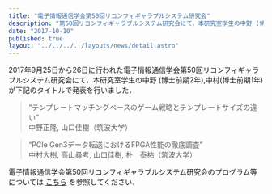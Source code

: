 ```yaml
---
title: "電子情報通信学会第50回リコンフィギャラブルシステム研究会"
description: "第50回リコンフィギャラブルシステム研究会にて，本研究室学生の中野 (博士前期2年),中村(博士前期1年)が下記のタイトルで発表を行いました．"
date: "2017-10-10"
published: true
layout: "../../../../layouts/news/detail.astro"
---
```


2017年9月25日から26日に行われた電子情報通信学会第50回リコンフィギャラブルシステム研究会にて，本研究室学生の中野 (博士前期2年),中村(博士前期1年)が下記のタイトルで発表を行いました．

> “テンプレートマッチングベースのゲーム戦略とテンプレートサイズの違い”  
> 中野正隆, 山口佳樹（筑波大学）

> “PCIe Gen3データ転送におけるFPGA性能の徹底調査”  
> 中村大樹, 高山尋考, 山口佳樹, 朴　泰祐（筑波大学）

電子情報通信学会第50回リコンフィギャラブルシステム研究会のプログラム等については [こちら](http://www.ieice.org/ken/program/index.php?tgs_regid=1f48fe26bc9a02ba0c86e7b50665850700ee3c646c3f768b2fd36c1fc7cb9f52&tgid=IEICE-RECONF&lang=) を参照してください.
